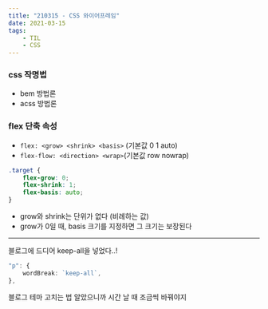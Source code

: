 ```yaml
---
title: "210315 - CSS 와이어프레임"
date: 2021-03-15
tags:
    - TIL
    - CSS
---
```


### css 작명법
- bem 방법론
- acss 방법론


### flex 단축 속성
- `flex: <grow> <shrink> <basis>` (기본값 0 1 auto)
- `flex-flow: <direction> <wrap>`(기본값 row nowrap)

```css
.target {
    flex-grow: 0; 
    flex-shrink: 1;
    flex-basis: auto; 
}
```
- grow와 shrink는 단위가 없다 (비례하는 값)
- grow가 0일 때, basis 크기를 지정하면 그 크기는 보장된다


---
블로그에 드디어 keep-all을 넣었다..!

```ts
"p": {
    wordBreak: `keep-all`,
},
```
블로그 테마 고치는 법 알았으니까 시간 날 때 조금씩 바꿔야지
